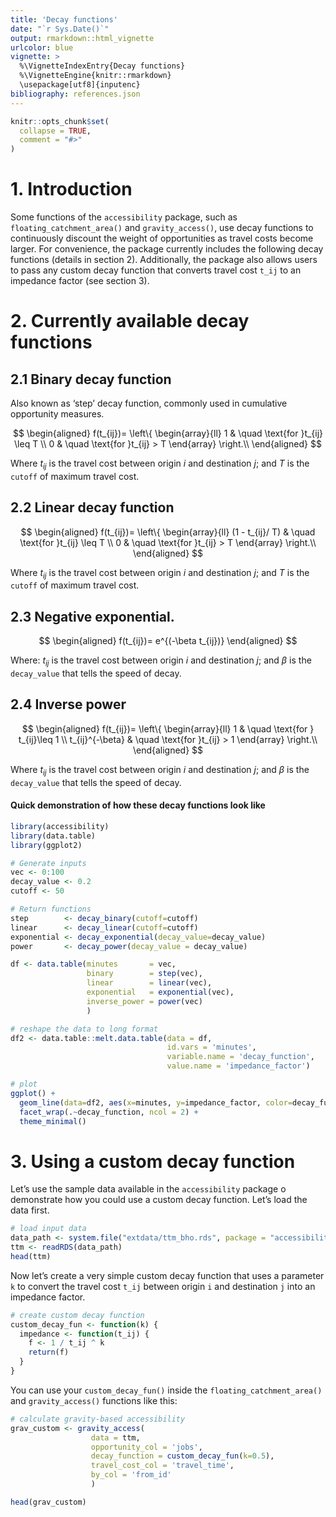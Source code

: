 ```yaml
---
title: 'Decay functions'
date: "`r Sys.Date()`"
output: rmarkdown::html_vignette
urlcolor: blue
vignette: >
  %\VignetteIndexEntry{Decay functions} 
  %\VignetteEngine{knitr::rmarkdown} 
  \usepackage[utf8]{inputenc}
bibliography: references.json
---
```


```r
knitr::opts_chunk$set(
  collapse = TRUE,
  comment = "#>"
)
```

# 1. Introduction

Some functions of the `accessibility` package, such as `floating_catchment_area()` and `gravity_access()`, use decay functions to continuously discount the weight of opportunities as travel costs become larger. For convenience, the package currently includes the following decay functions (details in section 2). Additionally, the package also allows users to pass any custom decay function that converts travel cost `t_ij` to an impedance factor (see section 3).

# 2. Currently available decay functions




## 2.1 Binary decay function

Also known as 'step' decay function, commonly used in cumulative opportunity measures.

$$
\begin{aligned}
  f(t_{ij})= \left\{
      \begin{array}{ll}
          1 & \quad \text{for }t_{ij} \leq T \\
          0 & \quad \text{for }t_{ij} > T
      \end{array}
    \right.\\
\end{aligned}
$$

Where $t_{ij}$ is the travel cost between origin *i* and destination *j*; and $T$ is the `cutoff` of maximum travel cost.

## 2.2 Linear decay function

$$
\begin{aligned}
  f(t_{ij})= \left\{
      \begin{array}{ll}
          (1 - t_{ij}/ T) & \quad \text{for }t_{ij} \leq T \\
          0 & \quad \text{for }t_{ij} > T
      \end{array}
    \right.\\
\end{aligned}
$$

Where $t_{ij}$ is the travel cost between origin *i* and destination *j*; and $T$ is the `cutoff` of maximum travel cost.


## 2.3 Negative exponential.



$$
\begin{aligned}
  f(t_{ij})= e^{(-\beta t_{ij})}
\end{aligned}
$$

Where: $t_{ij}$ is the travel cost between origin *i* and destination *j*; and $\beta$ is the `decay_value` that tells the speed of decay.


## 2.4 Inverse power

$$
\begin{aligned}
  f(t_{ij})= \left\{
      \begin{array}{ll}
          1 & \quad \text{for } t_{ij}\leq 1 \\
          t_{ij}^{-\beta} & \quad \text{for }t_{ij} > 1
      \end{array}
    \right.\\
\end{aligned}
$$

Where $t_{ij}$ is the travel cost between origin *i* and destination *j*; and $\beta$ is the `decay_value` that tells the speed of decay.



#### Quick demonstration of how these decay functions look like

```r
library(accessibility)
library(data.table)
library(ggplot2)

# Generate inputs
vec <- 0:100
decay_value <- 0.2
cutoff <- 50

# Return functions
step        <- decay_binary(cutoff=cutoff)
linear      <- decay_linear(cutoff=cutoff)
exponential <- decay_exponential(decay_value=decay_value)
power       <- decay_power(decay_value = decay_value)

df <- data.table(minutes       = vec,
                 binary        = step(vec),
                 linear        = linear(vec),
                 exponential   = exponential(vec),
                 inverse_power = power(vec)
                 )

# reshape the data to long format
df2 <- data.table::melt.data.table(data = df, 
                                   id.vars = 'minutes', 
                                   variable.name = 'decay_function', 
                                   value.name = 'impedance_factor')

# plot
ggplot() +
  geom_line(data=df2, aes(x=minutes, y=impedance_factor, color=decay_function), show.legend = FALSE) +
  facet_wrap(.~decay_function, ncol = 2) +
  theme_minimal()

```



# 3. Using a custom decay function

Let's use the sample data available in the `accessibility` package o demonstrate how you could use a custom decay function. Let's load the data first.

```r

# load input data
data_path <- system.file("extdata/ttm_bho.rds", package = "accessibility")
ttm <- readRDS(data_path)
head(ttm)

```

Now let's create a very simple custom decay function that uses a parameter `k` to convert the travel cost `t_ij` between origin `i` and destination `j` into an impedance factor.


```r
# create custom decay function
custom_decay_fun <- function(k) {
  impedance <- function(t_ij) {
    f <- 1 / t_ij ^ k
    return(f)
  }
}
```
You can use your `custom_decay_fun()` inside the `floating_catchment_area()` and `gravity_access()` functions like this:

```r
# calculate gravity-based accessibility
grav_custom <- gravity_access(
                  data = ttm,
                  opportunity_col = 'jobs',
                  decay_function = custom_decay_fun(k=0.5),
                  travel_cost_col = 'travel_time',
                  by_col = 'from_id'
                  )

head(grav_custom)
```

